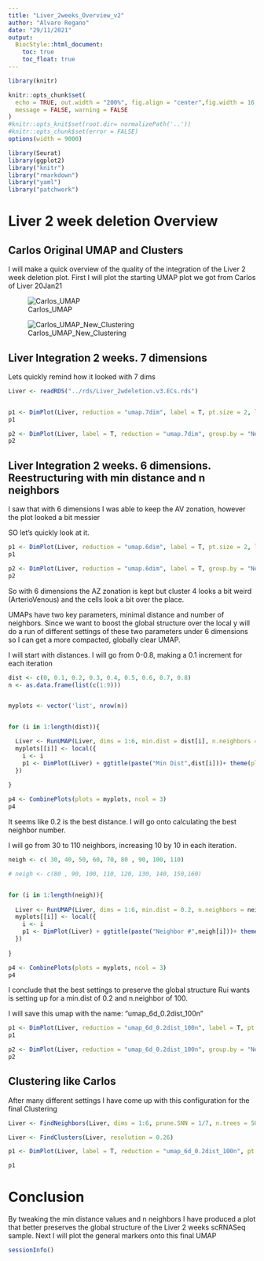 ```yaml
---
title: "Liver_2weeks_Overview_v2"
author: "Alvaro Regano"
date: "29/11/2021"
output:
  BiocStyle::html_document:
    toc: true
    toc_float: true
---
```


```r
library(knitr)

knitr::opts_chunk$set(
  echo = TRUE, out.width = "200%", fig.align = "center",fig.width = 16,fig.height = 7,
  message = FALSE, warning = FALSE
)
#knitr::opts_knit$set(root.dir= normalizePath('..'))
#knitr::opts_chunk$set(error = FALSE)
options(width = 9000)

```

```r
library(Seurat)
library(ggplot2)
library("knitr")
library("rmarkdown")
library("yaml")
library("patchwork")
```

# Liver 2 week deletion Overview

## Carlos Original UMAP and Clusters

I will make a quick overview of the quality of the integration of the Liver 2 week deletion plot. 
First I will plot the starting UMAP plot we got from Carlos of Liver 20Jan21

![Carlos_UMAP](../Plots/Rui_Comparisons/UMAP_Carlos_settings_res_0.35.png)

![Carlos_UMAP_New_Clustering](../Plots/Rui_Comparisons/UMAP_Carlos_NewClustering.png)

## Liver Integration 2 weeks. 7 dimensions

Lets quickly remind how it looked with 7 dims

```r

Liver <- readRDS("../rds/Liver_2wdeletion.v3.ECs.rds")


p1 <- DimPlot(Liver, reduction = "umap.7dim", label = T, pt.size = 2, label.size = 12) + scale_x_reverse() + scale_y_reverse()
p1

p2 <- DimPlot(Liver, label = T, reduction = "umap.7dim", group.by = "NewClustering",pt.size = 2, label.size = 12) + scale_x_reverse() + scale_y_reverse()
p2

```



## Liver Integration 2 weeks. 6 dimensions. Reestructuring with min distance and n neighbors

I saw that with 6 dimensions I was able to keep the AV zonation, however the plot looked a bit messier

SO let's quickly look at it.

```r

p1 <- DimPlot(Liver, reduction = "umap.6dim", label = T, pt.size = 2, label.size = 12)
p1

p2 <- DimPlot(Liver, reduction = "umap.6dim", label = T, group.by = "NewClustering",pt.size = 2, label.size = 12)
p2

```

So with 6 dimensions the AZ zonation is kept but cluster 4 looks a bit weird (ArterioVenous) and the cells look a bit over the place.

UMAPs have two key parameters, minimal distance and number of neighbors. Since we want to boost the global structure over the local y will do a run of different settings of these two parameters under 6 dimensions so I can get a more compacted, globally clear UMAP.

I will start with distances. I will go from 0-0.8, making a 0.1 increment for each iteration


```r

dist <- c(0, 0.1, 0.2, 0.3, 0.4, 0.5, 0.6, 0.7, 0.8)
n <- as.data.frame(list(c(1:9)))


myplots <- vector('list', nrow(n))


for (i in 1:length(dist)){

  Liver <- RunUMAP(Liver, dims = 1:6, min.dist = dist[i], n.neighbors = 50)
  myplots[[i]] <- local({
    i <- i
    p1 <- DimPlot(Liver) + ggtitle(paste("Min Dist",dist[i]))+ theme(plot.title = element_text(hjust = 0.5))+ scale_y_reverse()
  })
  
}

p4 <- CombinePlots(plots = myplots, ncol = 3)
p4


```

It seems like 0.2 is the best distance. I will go onto calculating the best neighbor number.

I will go from 30 to 110 neighbors, increasing 10 by 10 in each iteration.


```r

neigh <- c( 30, 40, 50, 60, 70, 80 , 90, 100, 110)

# neigh <- c(80 , 90, 100, 110, 120, 130, 140, 150,160)


for (i in 1:length(neigh)){
  
  Liver <- RunUMAP(Liver, dims = 1:6, min.dist = 0.2, n.neighbors = neigh[i])
  myplots[[i]] <- local({
    i <- i
    p1 <- DimPlot(Liver) + ggtitle(paste("Neighbor #",neigh[i]))+ theme(plot.title = element_text(hjust = 0.5))
  })
  
}

p4 <- CombinePlots(plots = myplots, ncol = 3)
p4

```


I conclude that the best settings to preserve the global structure Rui wants is setting up for a min.dist of 0.2 and n.neighbor of 100.

I will save this umap with the name: "umap_6d_0.2dist_100n"

```r

p1 <- DimPlot(Liver, reduction = "umap_6d_0.2dist_100n", label = T, pt.size = 1.5, label.size = 10)
p1

p2 <- DimPlot(Liver, reduction = "umap_6d_0.2dist_100n", group.by = "NewClustering",label = T, pt.size = 1.5, label.size = 10)
p2

```

## Clustering like Carlos

After many different settings I have come up with this configuration for the final Clustering

```r

Liver <- FindNeighbors(Liver, dims = 1:6, prune.SNN = 1/7, n.trees = 50, k.param = 50)

Liver <- FindClusters(Liver, resolution = 0.26)

p1 <- DimPlot(Liver, label = T, reduction = "umap_6d_0.2dist_100n", pt.size = 1.5, label.size = 8)

p1

```

# Conclusion

By tweaking the min distance values and n neighbors I have produced a plot that better preserves the global structure of the Liver 2 weeks scRNASeq sample. Next I will plot the general markers onto this final UMAP


```r

sessionInfo()

```